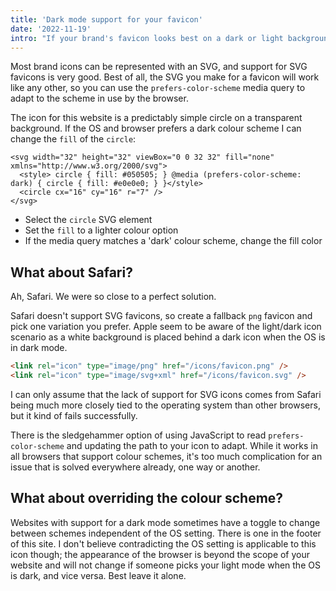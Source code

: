 ```yaml
---
title: 'Dark mode support for your favicon'
date: '2022-11-19'
intro: "If your brand's favicon looks best on a dark or light background, but not both, there is a quick and painless way to swap your icon colour in most browsers, without doing anything too complex"
---
```


Most brand icons can be represented with an SVG, and support for SVG favicons is very good. Best of all, the SVG you make for a favicon will work like any other, so you can use the `prefers-color-scheme` media query to adapt to the scheme in use by the browser.

The icon for this website is a predictably simple circle on a transparent background. If the OS and browser prefers a dark colour scheme I can change the `fill` of the `circle`:

```SVG
<svg width="32" height="32" viewBox="0 0 32 32" fill="none" xmlns="http://www.w3.org/2000/svg">
  <style> circle { fill: #050505; } @media (prefers-color-scheme: dark) { circle { fill: #e0e0e0; } }</style>
  <circle cx="16" cy="16" r="7" />
</svg>
```

- Select the `circle` SVG element
- Set the `fill` to a lighter colour option
- If the media query matches a 'dark' colour scheme, change the fill color

## What about Safari?

Ah, Safari. We were so close to a perfect solution.

Safari doesn't support SVG favicons, so create a fallback `png` favicon and pick one variation you prefer. Apple seem to be aware of the light/dark icon scenario as a white background is placed behind a dark icon when the OS is in dark mode.

```html
<link rel="icon" type="image/png" href="/icons/favicon.png" />
<link rel="icon" type="image/svg+xml" href="/icons/favicon.svg" />
```

I can only assume that the lack of support for SVG icons comes from Safari being much more closely tied to the operating system than other browsers, but it kind of fails successfully.

There is the sledgehammer option of using JavaScript to read `prefers-color-scheme` and updating the path to your icon to adapt. While it works in all browsers that support colour schemes, it's too much complication for an issue that is solved everywhere already, one way or another.

## What about overriding the colour scheme?

Websites with support for a dark mode sometimes have a toggle to change between schemes independent of the OS setting. There is one in the footer of this site. I don't believe contradicting the OS setting is applicable to this icon though; the appearance of the browser is beyond the scope of your website and will not change if someone picks your light mode when the OS is dark, and vice versa. Best leave it alone.
